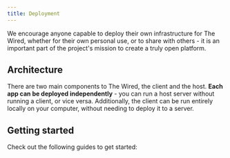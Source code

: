 ```yaml
---
title: Deployment
---
```


We encourage anyone capable to deploy their own infrastructure for The Wired, whether for their own personal use, or to share with others - it is an important part of the project's mission to create a truly open platform.

## Architecture

There are two main components to The Wired, the client and the host. **Each app can be deployed independently** - you can run a host server without running a client, or vice versa. Additionally, the client can be run entirely locally on your computer, without needing to deploy it to a server.

## Getting started

Check out the following guides to get started:


<DocCardList />
